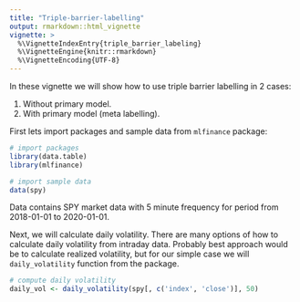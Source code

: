```yaml
---
title: "Triple-barrier-labelling"
output: rmarkdown::html_vignette
vignette: >
  %\VignetteIndexEntry{triple_barrier_labeling}
  %\VignetteEngine{knitr::rmarkdown}
  %\VignetteEncoding{UTF-8}
---
```




In these vignette we will show how to use triple barrier labelling in 2 cases:

1. Without primary model.
2. With primary model (meta labelling).

First lets import packages and sample data from `mlfinance` package:

```r
# import packages
library(data.table)
library(mlfinance)

# import sample data
data(spy)

```

Data contains SPY market data with 5 minute frequency for period from 2018-01-01 to 2020-01-01.

Next, we will calculate daily volatility. There are many options of how to calculate daily volatility from intraday data.
Probably best approach would be to calculate realized volatility, but for our simple case we will `daily_volatility` function from the package.

```r
# compute daily volatility
daily_vol <- daily_volatility(spy[, c('index', 'close')], 50)

```

